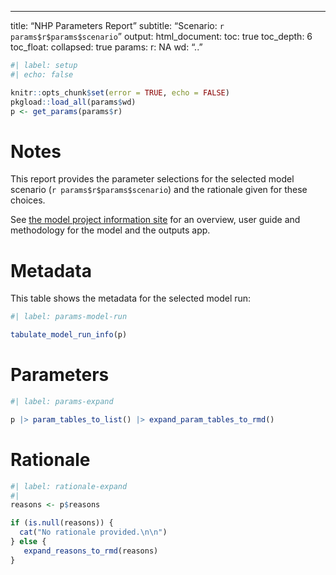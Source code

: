 ---
title: "NHP Parameters Report"
subtitle: "Scenario: `r params$r$params$scenario`"
output:
  html_document:
    toc: true
    toc_depth: 6
    toc_float:
      collapsed: true
params:
  r: NA
  wd: ".."

```r
#| label: setup
#| echo: false

knitr::opts_chunk$set(error = TRUE, echo = FALSE)
pkgload::load_all(params$wd)
p <- get_params(params$r)
```

# Notes

This report provides the parameter selections for the selected model scenario (`r params$r$params$scenario`) and the rationale given for these choices.

See [the model project information site](https://connect.strategyunitwm.nhs.uk/nhp/project_information) for an overview, user guide and methodology for the model and the outputs app.

# Metadata

This table shows the metadata for the selected model run:

```r
#| label: params-model-run

tabulate_model_run_info(p)
```

# Parameters

```r
#| label: params-expand

p |> param_tables_to_list() |> expand_param_tables_to_rmd()
```

# Rationale

```r
#| label: rationale-expand
#| 
reasons <- p$reasons

if (is.null(reasons)) {
  cat("No rationale provided.\n\n")
} else {
   expand_reasons_to_rmd(reasons)
}
```
